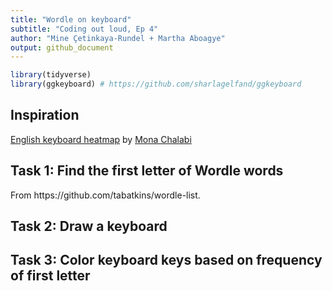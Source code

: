 ```yaml
---
title: "Wordle on keyboard"
subtitle: "Coding out loud, Ep 4"
author: "Mine Çetinkaya-Rundel + Martha Aboagye"
output: github_document
---
```


```r
library(tidyverse)
library(ggkeyboard) # https://github.com/sharlagelfand/ggkeyboard
```

## Inspiration

[English keyboard heatmap](https://twitter.com/monachalabi/status/772102591694209024) by [Mona Chalabi](https://twitter.com/MonaChalabi)

## Task 1: Find the first letter of Wordle words

From https://github.com/tabatkins/wordle-list.

## Task 2: Draw a keyboard



## Task 3: Color keyboard keys based on frequency of first letter
